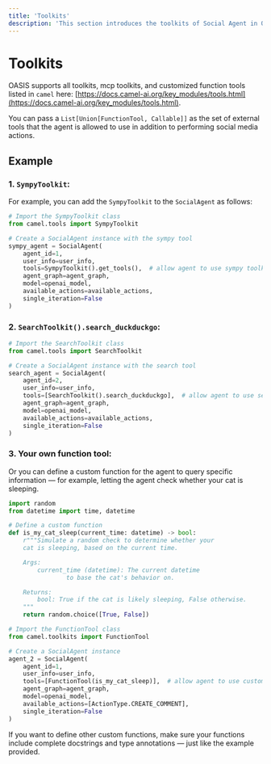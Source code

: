 ```yaml
---
title: 'Toolkits'
description: 'This section introduces the toolkits of Social Agent in OASIS.'
---
```


# Toolkits

OASIS supports all toolkits, mcp toolkits, and customized function tools listed in `camel` here: [https://docs.camel-ai.org/key_modules/tools.html](https://docs.camel-ai.org/key_modules/tools.html).

You can pass a `List[Union[FunctionTool, Callable]]` as the set of external tools that the agent is allowed to use in addition to performing social media actions.

## Example

### 1. `SympyToolkit`:
For example, you can add the `SympyToolkit` to the `SocialAgent` as follows:

```python
# Import the SympyToolkit class
from camel.tools import SympyToolkit

# Create a SocialAgent instance with the sympy tool
sympy_agent = SocialAgent(
    agent_id=1,
    user_info=user_info,
    tools=SympyToolkit().get_tools(),  # allow agent to use sympy toolkits
    agent_graph=agent_graph,
    model=openai_model,
    available_actions=available_actions,
    single_iteration=False
)
```

### 2. `SearchToolkit().search_duckduckgo`:

```python
# Import the SearchToolkit class
from camel.tools import SearchToolkit

# Create a SocialAgent instance with the search tool
search_agent = SocialAgent(
    agent_id=2,
    user_info=user_info,
    tools=[SearchToolkit().search_duckduckgo],  # allow agent to use search toolkits
    agent_graph=agent_graph,
    model=openai_model,
    available_actions=available_actions,
    single_iteration=False
)
```

### 3. Your own function tool:
Or you can define a custom function for the agent to query specific information — for example, letting the agent check whether your cat is sleeping.

```python
import random
from datetime import time, datetime

# Define a custom function
def is_my_cat_sleep(current_time: datetime) -> bool:
    r"""Simulate a random check to determine whether your
    cat is sleeping, based on the current time.

    Args:
        current_time (datetime): The current datetime
		        to base the cat's behavior on.

    Returns:
        bool: True if the cat is likely sleeping, False otherwise.
    """
    return random.choice([True, False])

# Import the FunctionTool class
from camel.toolkits import FunctionTool

# Create a SocialAgent instance
agent_2 = SocialAgent(
    agent_id=1,
    user_info=user_info,
    tools=[FunctionTool(is_my_cat_sleep)],  # allow agent to use custom function tool
    agent_graph=agent_graph,
    model=openai_model,
    available_actions=[ActionType.CREATE_COMMENT],
    single_iteration=False
)
```

If you want to define other custom functions, make sure your functions include complete docstrings and type annotations — just like the example provided.
